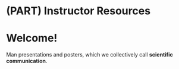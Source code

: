 # (PART) Instructor Resources {-}
# Welcome! {-}
Man presentations and posters, which we collectively call __scientific communication__.


